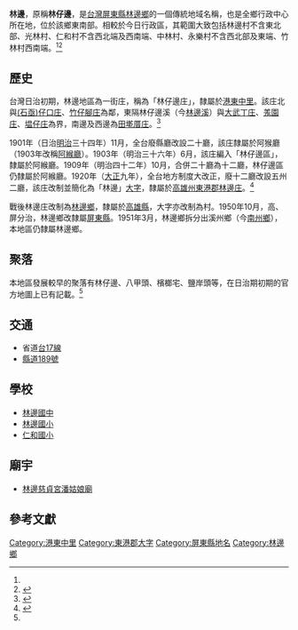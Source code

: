 {{noteTA　
|1 = zh-cn:庄; zh-hk:庄; zh-tw:庄;
}}
'''林邊'''，原稱'''林仔邊'''，是[[台灣|台灣]][[屏東縣|屏東縣]][[林邊鄉|林邊鄉]]的一個傳統地域名稱，也是全鄉行政中心所在地，位於該鄉東南部。相較於今日行政區，其範圍大致包括林邊村不含東北部、光林村、仁和村不含西北端及西南端、中林村、永樂村不含西北部及東端、竹林村西南端。<ref name="臺灣堡圖"/><ref name="林邊鄉地圖">{{cite book |title=屏東縣林邊鄉行政區域圖 |date=2005年11月 |publisher=內政部}}</ref>

==歷史==
台灣日治初期，林邊地區為一街庄，稱為「林仔邊庄」，隸屬於[[港東中里|港東中里]]。該庄北與[[(石亟)仔口庄|(石亟)仔口庄]]、[[竹子腳_(屏東縣)|竹仔腳庄]]為鄰，東隔林仔邊溪（今[[林邊溪|林邊溪]]）與[[大武丁庄|大武丁庄]]、[[羗園庄|羗園庄]]、[[塭仔庄|塭仔庄]]為界，南邊及西邊為[[田墘厝庄|田墘厝庄]]。<ref name="臺灣堡圖">{{cite book |title=臺灣堡圖 |date=1904年 |publisher=臺灣總督府}}</ref>

1901年（日治[[明治|明治]]三十四年）11月，全台廢縣廳改設二十廳，該庄隸屬於阿猴廳（1903年改稱[[阿緱廳|阿緱廳]]）。1903年（明治三十六年）6月，該庄編入「林仔邊區」，隸屬於阿緱廳。1909年（明治四十二年）10月，合併二十廳為十二廳，林仔邊區仍隸屬於阿緱廳。1920年（[[大正|大正]]九年），全台地方制度大改正，廢十二廳改設五州二廳，該庄改制並簡化為「林邊」[[大字|大字]]，隸屬於[[高雄州|高雄州]][[東港郡|東港郡]][[林邊庄|林邊庄]]。<ref>{{cite book |editor=台灣總督府、台灣日日新報社合編 |title=新舊對照管轄便覽 |date=1921年 |publisher=成文出版社}}</ref>

戰後林邊庄改制為[[林邊鄉|林邊鄉]]，隸屬於[[高雄縣|高雄縣]]，大字亦改制為村。1950年10月，高、屏分治，林邊鄉改隸屬[[屏東縣|屏東縣]]。1951年3月，林邊鄉拆分出溪州鄉（今[[南州鄉|南州鄉]]），本地區仍隸屬林邊鄉。

==聚落==
本地區發展較早的聚落有林仔邊、八甲頭、檳榔宅、鹽岸頭等，在日治期初期的官方地圖上已有記載。<ref name="臺灣堡圖"/>

==交通==
* 省道[[台17線|台17線]]
* [[縣道189號|縣道189號]]

==學校==
*[[林邊國中|林邊國中]]
*[[林邊國小|林邊國小]]
*[[仁和國小|仁和國小]]

==廟宇==
*[[林邊慈貞宮潘姑娘廟|林邊慈貞宮潘姑娘廟]]

==參考文獻==
{{reflist}}
{{東港郡}}

[[Category:港東中里|Category:港東中里]]
[[Category:東港郡大字|Category:東港郡大字]]
[[Category:屏東縣地名|Category:屏東縣地名]]
[[Category:林邊鄉|Category:林邊鄉]]